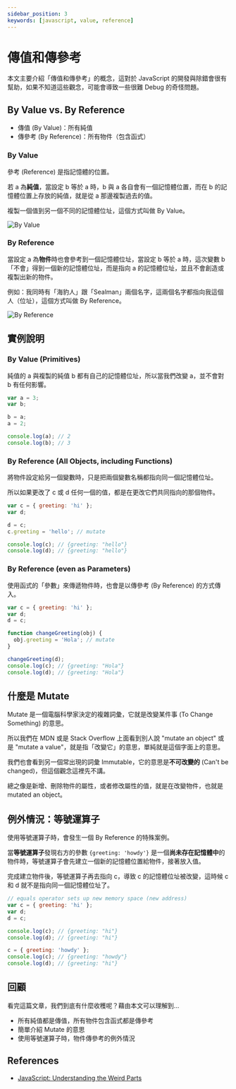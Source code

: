 ```yaml
---
sidebar_position: 3
keywords: [javascript, value, reference]
---
```


# 傳值和傳參考

本文主要介紹「傳值和傳參考」的概念，這對於 JavaScript 的開發與除錯會很有幫助，如果不知道這些觀念，可能會導致一些很難 Debug 的奇怪問題。

## By Value vs. By Reference

- 傳值 (By Value)：所有純值
- 傳參考 (By Reference)：所有物件（包含函式）

### By Value

參考 (Reference) 是指記憶體的位置。

若 a 為**純值**，當設定 b 等於 a 時，b 與 a 各自會有一個記憶體位置，而在 b 的記憶體位置上存放的純值，就是從 a 那邊複製過去的值。

複製一個值到另一個不同的記憶體位址，這個方式叫做 By Value。

![By Value](https://i.imgur.com/J8m1wqS.png)

### By Reference

當設定 a 為**物件**時也會參考到一個記憶體位址，當設定 b 等於 a 時，這次變數 b「不會」得到一個新的記憶體位址，而是指向 a 的記憶體位址，並且不會創造或複製出新的物件。

例如：我同時有「海豹人」跟「Sealman」兩個名字，這兩個名字都指向我這個人（位址），這個方式叫做 By Reference。

![By Reference](https://i.imgur.com/4JkLp79.png)

## 實例說明

### By Value (Primitives)

純值的 a 與複製的純值 b 都有自己的記憶體位址，所以當我們改變 a，並不會對 b 有任何影響。

```javascript
var a = 3;
var b;

b = a;
a = 2;

console.log(a); // 2
console.log(b); // 3
```

### By Reference (All Objects, including Functions)

將物件設定給另一個變數時，只是把兩個變數名稱都指向同一個記憶體位址。

所以如果更改了 c 或 d 任何一個的值，都是在更改它們共同指向的那個物件。

```javascript
var c = { greeting: 'hi' };
var d;

d = c;
c.greeting = 'hello'; // mutate

console.log(c); // {greeting: "hello"}
console.log(d); // {greeting: "hello"}
```

### By Reference (even as Parameters)

使用函式的「參數」來傳遞物件時，也會是以傳參考 (By Reference) 的方式傳入。

```javascript
var c = { greeting: 'hi' };
var d;
d = c;

function changeGreeting(obj) {
  obj.greeting = 'Hola'; // mutate
}

changeGreeting(d);
console.log(c); // {greeting: "Hola"}
console.log(d); // {greeting: "Hola"}
```

## 什麼是 Mutate

Mutate 是一個電腦科學家決定的複雜詞彙，它就是改變某件事 (To Change Something) 的意思。

所以我們在 MDN 或是 Stack Overflow 上面看到別人說 "mutate an object" 或是 "mutate a value"，就是指「改變它」的意思，單純就是這個字面上的意思。

我們也會看到另一個常出現的詞彙 Immutable，它的意思是**不可改變的** (Can't be changed)，但這個觀念這裡先不講。

總之像是新增、刪除物件的屬性，或者修改屬性的值，就是在改變物件，也就是 mutated an object。

## 例外情況：等號運算子

使用等號運算子時，會發生一個 By Reference 的特殊案例。

當**等號運算子**發現右方的參數 `{greeting: 'howdy'}` 是一個**尚未存在記憶體中**的物件時，等號運算子會先建立一個新的記憶體位置給物件，接著放入值。

完成建立物件後，等號運算子再去指向 c，導致 c 的記憶體位址被改變，這時候 c 和 d 就不是指向同一個記憶體位址了。

```javascript
// equals operator sets up new memory space (new address)
var c = { greeting: 'hi' };
var d;
d = c;

console.log(c); // {greeting: "hi"}
console.log(d); // {greeting: "hi"}

c = { greeting: 'howdy' };
console.log(c); // {greeting: "howdy"}
console.log(d); // {greeting: "hi"}
```

## 回顧

看完這篇文章，我們到底有什麼收穫呢？藉由本文可以理解到…

- 所有純值都是傳值，所有物件包含函式都是傳參考
- 簡單介紹 Mutate 的意思
- 使用等號運算子時，物件傳參考的例外情況

## References

- [JavaScript: Understanding the Weird Parts](https://www.udemy.com/course/understand-javascript/)
